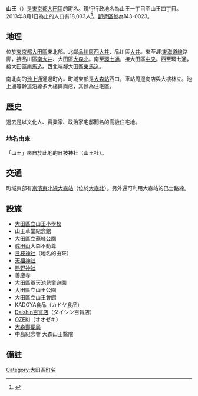 {{Pathnav|日本|東京都|大田區|'''山王'''|hide=1|frame=1}}
{{Infobox Settlement
|official_name = 山王
|native_name =
|settlement_type = [[町|町]]
|image_skyline = Omori_post_office_01021.JPG
|imagesize = 250px
|image_caption = [[大森郵便局_(東京都)|大森郵便局]]
|image_flag =
|image_seal =
| image_map =
| map_caption =
|subdivision_type = [[國家|國家]]
|subdivision_name = [[File:Flag_of_Japan.svg|border]] [[日本|日本]]
|subdivision_type1 = [[都道府縣|都道府縣]]
|subdivision_name1 = [[File:Flag_of_Tokyo_Prefecture.svg|25px]] [[東京都|東京都]]
|subdivision_type2 = [[東京都區部|特別區]]
|subdivision_name2 = [[File:Flag_of_Ota,_Tokyo.svg|25px]] [[大田區|大田區]]
|subdivision_type3 = [[地域|地域]]
|subdivision_name3 = [[大森區|大森地域]]
|established_title =
|established_date =
|government_type =
|leader_title =
|leader_name =
|area_magnitude =
|area_total_sq_mi =
|area_total_km2 =
|area_land_sq_mi =
|area_land_km2 =
|area_urban_sq_mi =
|area_urban_km2 =
|area_metro_km2 =
|area_metro_sq_mi =
|population_as_of= 2013年（平成25年）8月1日
|population_footnotes =
|population_total = 18033
|population_urban =
|population_metro =
|population_density_sq_mi =
|population_density_km2 =
| timezone = [[日本標準時|JST]]
| utc_offset = +9
|timezone_DST =
|utc_offset_DST =
|latd=|latm=|lats=|latNS=
|longd=|longm=|longs=|longEW=
|elevation_footnotes=
|elevation_m =
|elevation_ft =
|postal_code_type = [[郵遞區號|郵遞區號]]
|postal_code = 143-0023
|area_code =
|website =
|footnotes =
}}
'''山王'''（{{jpn|j=山王|hg=さんのう|rm=Sannō|f=y}}）是[[東京都|東京都]][[大田區|大田區]]的町名。現行行政地名為山王一丁目至山王四丁目。2013年8月1日為止的人口有18,033人<ref>{{Cite web |url=http://www.city.ota.tokyo.jp/kuseijoho/suuji/jinkou/setai_jinkou/oota_suji2508.html |title=大田区ホームページ：平成25年8月1日現在 |accessdate=2013-08-19 |archive-date=2014-02-18 |archive-url=https://web.archive.org/web/20140218230417/http://www.city.ota.tokyo.jp/kuseijoho/suuji/jinkou/setai_jinkou/oota_suji2508.html |dead-url=no }}</ref>。[[郵遞區號|郵遞區號]]為143-0023。

== 地理 ==
位於[[東京都|東京都]][[大田區|大田區]]東北部。北鄰[[品川區|品川區]][[西大井|西大井]]、品川區[[大井_(品川區)|大井]]。東至JR[[東海道本線|東海道線]]路廊，接品川區[[南大井|南大井]]、大田區[[大森北|大森北]]。南至[[東京都道318號環狀七號線|環七通]]，接大田區[[中央_(大田區)|中央]]。西至環七通，接大田區[[南馬込|南馬込]]。西北端鄰大田區[[東馬込|東馬込]]。

南北向的[[東京都道421號東品川下丸子線|池上通]]通過町內。町域東部是[[大森站_(東京都)|大森站]]西口，車站周邊商店與大樓林立。池上通等幹道沿線多大樓與商店，其餘為住宅區。

== 歷史 ==
過去是以文化人、實業家、政治家宅邸聞名的高級住宅地。
=== 地名由來 ===
「山王」來自於此地的日枝神社（山王社）。

== 交通 ==
町域東部有[[京濱東北線|京濱東北線]][[大森站_(東京都)|大森站]]（位於[[大森北|大森北]]）。另外還可利用大森站的巴士路線。

== 設施 ==
* [[大田區立山王小學校|大田區立山王小學校]]
* 山王草堂紀念館
* 大田區立蘇峰公園
* [[成田山|成田山]]大森不動尊
* [[日枝神社|日枝神社]]（地名的由來）
* [[天祖神社|天祖神社]]
* [[熊野神社|熊野神社]]
* 善慶寺
* 大田區辯天池兒童遊園
* 大田區立山王公園
* 大田區立山王會館
* KADOYA食品（カドヤ食品）<!--（関連企業にカドヤ建設，カドヤ不動産がある）-->
* [[Daishin百貨店|Daishin百貨店]]（ダイシン百貨店）
* [[OZEKI|OZEKI]]（オオゼキ）
* [[大森郵便局_(東京都)|大森郵便局]]
* 中島紀念會 大森山王醫院

== 備註 ==
{{Reflist}}

{{commonscat|Sannō, Tokyo}}
{{大田區的町名}}
{{DEFAULTSORT:Sanno}}
[[Category:大田區町名|Category:大田區町名]]